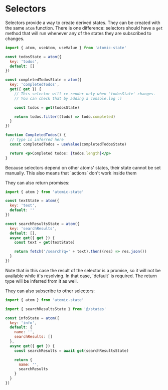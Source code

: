
# Selectors

Selectors provide a way to create derived states. They can be created with the same `atom` function. There is one difference: selectors should have a `get` method that will run whenever any of the states they are subscribed to changes.

```jsx copy
import { atom, useAtom, useValue } from 'atomic-state'

const todosState = atom({
  key: 'todos',
  default: []
})

const completedTodosState = atom({
  key: 'completedTodos',
  get({ get }) {
    // This selector will re-render only when 'todosState' changes.
    // You can check that by adding a console.log :)

    const todos = get(todosState)

    return todos.filter((todo) => todo.completed)
  }
})

function CompletedTodos() {
  // Type is inferred here
  const completedTodos = useValue(completedTodosState)

  return <p>Completed todos: {todos.length}</p>
}
```

<Callout>
  Because selectors depend on other atoms' states, their state cannot be set
  manually. This also means that `actions` don't work inside them
</Callout>

They can also return promises:

```jsx filename="@/states/index.jsx" copy
import { atom } from 'atomic-state'

const textState = atom({
  key: 'text',
  default: ''
})

const searchResultsState = atom({
  key: 'searchResults',
  default: [],
  async get({ get }) {
    const text = get(textState)

    return fetch('/search?q=' + text).then((res) => res.json())
  }
})
```

<Callout>
  Note that in this case the result of the selector is a promise, so it will not
  be available while it's resolving. In that case, `default` is required. The
  return type will be inferred from it as well.
</Callout>

They can also subscribe to other selectors:

```jsx copy
import { atom } from 'atomic-state'

import { searchResultsState } from '@/states'

const infoState = atom({
  key: 'info',
  default: {
    name: '',
    searchResults: []
  },
  async get({ get }) {
    const searchResults = await get(searchResultsState)

    return {
      name: '',
      searchResults
    }
  }
})
```

